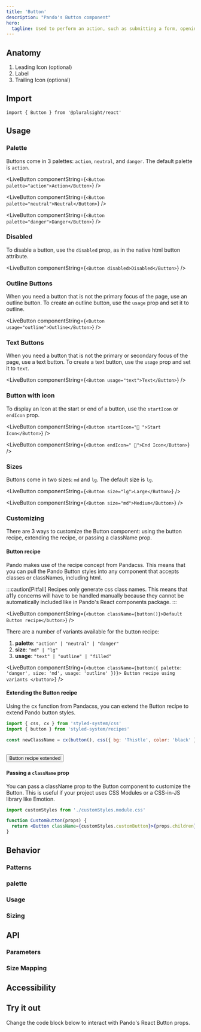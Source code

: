 ```yaml
---
title: 'Button'
description: "Pando's Button component"
hero:
  tagline: Used to perform an action, such as submitting a form, opening/closing a dialog, or using a cancel action.
---
```



## Anatomy

1. Leading Icon (optional)
2. Label
3. Trailing Icon (optional)

## Import

`import { Button } from '@pluralsight/react'`

## Usage

### Palette

Buttons come in 3 palettes: `action`, `neutral`, and `danger`. The default palette is `action`.

<LiveButton componentString={`<Button palette="action">Action</Button>`} />

<LiveButton componentString={`<Button palette="neutral">Neutral</Button>`} />

<LiveButton componentString={`<Button palette="danger">Danger</Button>`} />

### Disabled

To disable a button, use the `disabled` prop, as in the native html button attribute.

<LiveButton componentString={`<Button disabled>Disabled</Button>`} />

### Outline Buttons

When you need a button that is not the primary focus of the page, use an outline button. To create an outline button, use the `usage` prop and set it to outline.

<LiveButton componentString={`<Button usage="outline">Outline</Button>`} />

### Text Buttons

When you need a button that is not the primary or secondary focus of the page, use a text button. To create a text button, use the `usage` prop and set it to `text`.

<LiveButton componentString={`<Button usage="text">Text</Button>`} />

### Button with icon

To display an Icon at the start or end of a button, use the `startIcon` or `endIcon` prop.

<LiveButton componentString={`<Button startIcon="🍪 ">Start Icon</Button>`} />

<LiveButton componentString={`<Button endIcon=" 🧁">End Icon</Button>`} />

### Sizes

Buttons come in two sizes: `md` and `lg`. The default size is `lg`.

<LiveButton componentString={`<Button size="lg">Large</Button>`} />

<LiveButton componentString={`<Button size="md">Medium</Button>`} />

### Customizing

There are 3 ways to customize the Button component: using the button recipe, extending the recipe, or passing a className prop.

#### Button recipe

Pando makes use of the <Link href="https://panda-css.com/docs/concepts/recipes">recipe concept from Pandacss</Link>. This means that you can pull the Pando Button styles into any component that accepts classes or classNames, including html.

:::caution[Pitfall]
Recipes only generate css class names. This means that a11y concerns will have to be handled manually because they cannot be automatically included like in Pando's React components package.
:::

<LiveButton
  componentString={`<button className={button()}>Default Button recipe</button>`}
/>

There are a number of variants available for the button recipe:

1. **palette**: `"action" | "neutral" | "danger"`
1. **size**: `"md" | "lg"`
1. **usage**: `"text" | "outline" | "filled"`

<LiveButton
  componentString={`<button className={button({ palette: 'danger', size: 'md', usage: 'outline' })}>
      Button recipe using variants
    </button>`}
/>

#### Extending the Button recipe

Using <Link href="https://panda-css.com/docs/concepts/merging-styles#merging-config-recipe-and-style-object">the cx function from Pandacss</Link>, you can extend the Button recipe to extend Pando button styles.

```jsx
import { css, cx } from 'styled-system/css'
import { button } from 'styled-system/recipes'

const newClassName = cx(button(), css({ bg: 'Thistle', color: 'black' }))
```

<br />
<button class={cx(button(), css({ bg: 'Thistle', color: 'black' }))}>
  Button recipe extended
</button>

#### Passing a `className` prop

You can pass a className prop to the Button component to customize the Button. This is useful if your project uses <Link href="https://github.com/css-modules/css-modules">CSS Modules</Link> or a CSS-in-JS library like <Link href="https://emotion.sh/docs/introduction">Emotion</Link>.

```jsx
import customStyles from './customStyles.module.css'

function CustomButton(props) {
  return <Button className={customStyles.customButton}>{props.children}</Button>
}
```

## Behavior

### Patterns

### palette

### Usage

### Sizing

## API

### Parameters

### Size Mapping

## Accessibility

## Try it out

Change the code block below to interact with Pando's React Button props.

<br />
